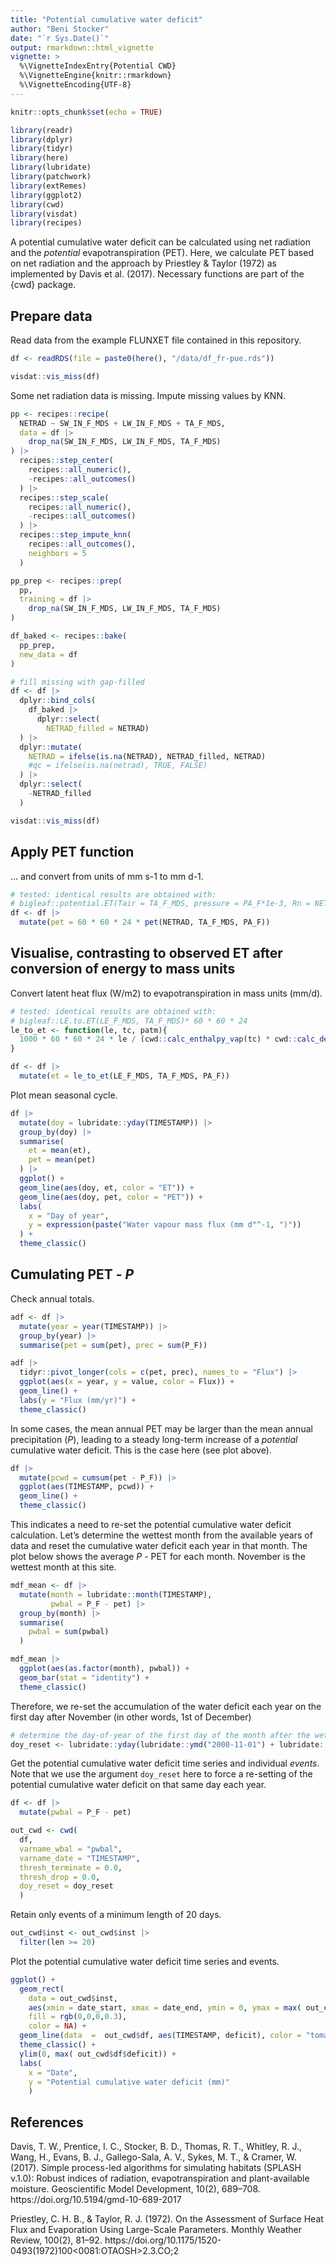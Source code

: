```yaml
---
title: "Potential cumulative water deficit"
author: "Beni Stocker"
date: "`r Sys.Date()`"
output: rmarkdown::html_vignette
vignette: >
  %\VignetteIndexEntry{Potential CWD}
  %\VignetteEngine{knitr::rmarkdown}
  %\VignetteEncoding{UTF-8}
---
```


```r
knitr::opts_chunk$set(echo = TRUE)
```

```r
library(readr)
library(dplyr)
library(tidyr)
library(here)
library(lubridate)
library(patchwork)
library(extRemes)
library(ggplot2)
library(cwd)
library(visdat)
library(recipes)
```

A potential cumulative water deficit can be calculated using net radiation and the *potential* evapotranspiration (PET). Here, we calculate PET based on net radiation and the approach by Priestley & Taylor (1972) as implemented by Davis et al. (2017). Necessary functions are part of the {cwd} package.

## Prepare data

Read data from the example FLUNXET file contained in this repository.
```r
df <- readRDS(file = paste0(here(), "/data/df_fr-pue.rds"))

visdat::vis_miss(df)
```

Some net radiation data is missing. Impute missing values by KNN.
```r
pp <- recipes::recipe(
  NETRAD ~ SW_IN_F_MDS + LW_IN_F_MDS + TA_F_MDS,
  data = df |> 
    drop_na(SW_IN_F_MDS, LW_IN_F_MDS, TA_F_MDS)
) |>
  recipes::step_center(
    recipes::all_numeric(),
    -recipes::all_outcomes()
  ) |>
  recipes::step_scale(
    recipes::all_numeric(),
    -recipes::all_outcomes()
  ) |>
  recipes::step_impute_knn(
    recipes::all_outcomes(),
    neighbors = 5
  )

pp_prep <- recipes::prep(
  pp,
  training = df |> 
    drop_na(SW_IN_F_MDS, LW_IN_F_MDS, TA_F_MDS)
)

df_baked <- recipes::bake(
  pp_prep,
  new_data = df
)

# fill missing with gap-filled
df <- df |>
  dplyr::bind_cols(
    df_baked |>
      dplyr::select(
        NETRAD_filled = NETRAD)
  ) |>
  dplyr::mutate(
    NETRAD = ifelse(is.na(NETRAD), NETRAD_filled, NETRAD)
    #qc = ifelse(is.na(netrad), TRUE, FALSE)
  ) |>
  dplyr::select(
    -NETRAD_filled
  )

visdat::vis_miss(df)
```


## Apply PET function

... and convert from units of mm s-1 to mm d-1.
```r
# tested: identical results are obtained with:
# bigleaf::potential.ET(Tair = TA_F_MDS, pressure = PA_F*1e-3, Rn = NETRAD, approach = "Priestley-Taylor")$ET_pot * 60 * 60 * 24
df <- df |> 
  mutate(pet = 60 * 60 * 24 * pet(NETRAD, TA_F_MDS, PA_F))
```

## Visualise, contrasting to observed ET after conversion of energy to mass units

Convert latent heat flux (W/m2) to evapotranspiration in mass units (mm/d).
```r
# tested: identical results are obtained with:
# bigleaf::LE.to.ET(LE_F_MDS, TA_F_MDS)* 60 * 60 * 24
le_to_et <- function(le, tc, patm){
  1000 * 60 * 60 * 24 * le / (cwd::calc_enthalpy_vap(tc) * cwd::calc_density_h2o(tc, patm))
}

df <- df |>
  mutate(et = le_to_et(LE_F_MDS, TA_F_MDS, PA_F))
```

Plot mean seasonal cycle.
```r
df |> 
  mutate(doy = lubridate::yday(TIMESTAMP)) |> 
  group_by(doy) |> 
  summarise(
    et = mean(et),
    pet = mean(pet)
  ) |> 
  ggplot() +
  geom_line(aes(doy, et, color = "ET")) +
  geom_line(aes(doy, pet, color = "PET")) + 
  labs(
    x = "Day of year",
    y = expression(paste("Water vapour mass flux (mm d"^-1, ")"))
  ) +
  theme_classic()
```

## Cumulating PET - *P*

Check annual totals.
```r
adf <- df |>
  mutate(year = year(TIMESTAMP)) |>
  group_by(year) |>
  summarise(pet = sum(pet), prec = sum(P_F))

adf |>
  tidyr::pivot_longer(cols = c(pet, prec), names_to = "Flux") |> 
  ggplot(aes(x = year, y = value, color = Flux)) +
  geom_line() +
  labs(y = "Flux (mm/yr)") +
  theme_classic()
```

In some cases, the mean annual PET may be larger than the mean annual precipitation (*P*), leading to a steady long-term increase of a *potential* cumulative water deficit. This is the case here (see plot above).
```r
df |> 
  mutate(pcwd = cumsum(pet - P_F)) |> 
  ggplot(aes(TIMESTAMP, pcwd)) +
  geom_line() +
  theme_classic()
```

This indicates a need to re-set the potential cumulative water deficit calculation. Let's determine the wettest month from the available years of data and reset the cumulative water deficit each year in that month. The plot below shows the average *P* - PET for each month. November is the wettest month at this site. 

```r
mdf_mean <- df |> 
  mutate(month = lubridate::month(TIMESTAMP),
         pwbal = P_F - pet) |> 
  group_by(month) |> 
  summarise(
    pwbal = sum(pwbal)
  )

mdf_mean |> 
  ggplot(aes(as.factor(month), pwbal)) +
  geom_bar(stat = "identity") +
  theme_classic()
```

Therefore, we re-set the accumulation of the water deficit each year on the first day after November (in other words, 1st of December)
```r
# determine the day-of-year of the first day of the month after the wettest month
doy_reset <- lubridate::yday(lubridate::ymd("2000-11-01") + lubridate::dmonths(1))
```

Get the potential cumulative water deficit time series and individual *events*. Note that we use the argument `doy_reset` here to force a re-setting of the potential cumulative water deficit on that same day each year.
```r
df <- df |> 
  mutate(pwbal = P_F - pet)

out_cwd <- cwd(
  df,
  varname_wbal = "pwbal",
  varname_date = "TIMESTAMP",
  thresh_terminate = 0.0,
  thresh_drop = 0.0,
  doy_reset = doy_reset
  )
```

Retain only events of a minimum length of 20 days.
```r
out_cwd$inst <- out_cwd$inst |>
  filter(len >= 20)
```

Plot the potential cumulative water deficit time series and events.
```r
ggplot() +
  geom_rect(
    data = out_cwd$inst,
    aes(xmin = date_start, xmax = date_end, ymin = 0, ymax = max( out_cwd$df$deficit)),
    fill = rgb(0,0,0,0.3),
    color = NA) +
  geom_line(data  =  out_cwd$df, aes(TIMESTAMP, deficit), color = "tomato") +
  theme_classic() +
  ylim(0, max( out_cwd$df$deficit)) +
  labs(
    x = "Date", 
    y = "Potential cumulative water deficit (mm)"
    )
```

## References

Davis, T. W., Prentice, I. C., Stocker, B. D., Thomas, R. T., Whitley, R. J., Wang, H., Evans, B. J., Gallego-Sala, A. V., Sykes, M. T., & Cramer, W. (2017). Simple process-led algorithms for simulating habitats (SPLASH v.1.0): Robust indices of radiation, evapotranspiration and plant-available moisture. Geoscientific Model Development, 10(2), 689–708. https://doi.org/10.5194/gmd-10-689-2017

Priestley, C. H. B., & Taylor, R. J. (1972). On the Assessment of Surface Heat Flux and Evaporation Using Large-Scale Parameters. Monthly Weather Review, 100(2), 81–92. https://doi.org/10.1175/1520-0493(1972)100<0081:OTAOSH>2.3.CO;2



